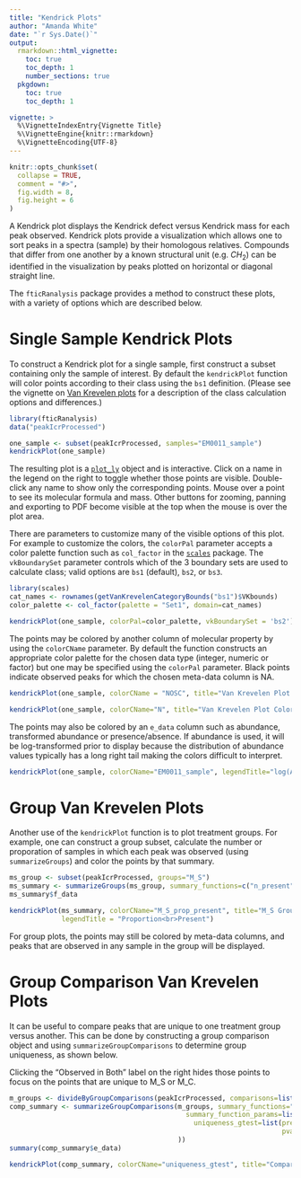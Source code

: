 ```yaml
---
title: "Kendrick Plots"
author: "Amanda White"
date: "`r Sys.Date()`"
output: 
  rmarkdown::html_vignette:
    toc: true
    toc_depth: 1
    number_sections: true
  pkgdown:
    toc: true
    toc_depth: 1

vignette: >
  %\VignetteIndexEntry{Vignette Title}
  %\VignetteEngine{knitr::rmarkdown}
  %\VignetteEncoding{UTF-8}
---
```


```r
knitr::opts_chunk$set(
  collapse = TRUE,
  comment = "#>",
  fig.width = 8, 
  fig.height = 6
)
```

A Kendrick plot displays the Kendrick defect versus Kendrick mass for each peak observed. Kendrick plots provide a visualization which allows one to sort peaks in a spectra (sample) by their homologous relatives. Compounds that differ from one another by a known structural unit (e.g. $CH_2$) can be identified in the visualization by peaks plotted on horizontal or diagonal straight line.

The `fticRanalysis` package 
provides a method to construct these plots, with a variety of options which are described below. 

# Single Sample Kendrick Plots

To construct a Kendrick plot for a single sample, first construct a subset containing only the sample of interest. By default the `kendrickPlot` function will color points according to their class using the `bs1` definition. (Please see the vignette on [Van Krevelen plots]("van_krevelen_plots.html") for a description of the class calculation options and differences.)

```r
library(fticRanalysis)
data("peakIcrProcessed")

one_sample <- subset(peakIcrProcessed, samples="EM0011_sample")
kendrickPlot(one_sample)
```

The resulting plot is a [`plot_ly`](https://cran.r-project.org/package=plotly) object and is interactive. Click on a name in the legend on the right to toggle whether those points are visible. Double-click any name to show only the corresponding points. Mouse over a point to see its molecular formula and mass. Other buttons for zooming, panning and exporting to PDF become visible at the top when the mouse is over the plot area.

There are parameters to customize many of the visible options of this plot. For example to customize the colors, the `colorPal` parameter accepts a color palette function such as `col_factor` in the [`scales`](https://cran.r-project.org/package=scales) package. The `vkBoundarySet` parameter controls which of the 3 boundary sets are used to calculate class; valid options are `bs1` (default), `bs2`, or `bs3`.

```r
library(scales)
cat_names <- rownames(getVanKrevelenCategoryBounds("bs1")$VKbounds)
color_palette <- col_factor(palette = "Set1", domain=cat_names)

kendrickPlot(one_sample, colorPal=color_palette, vkBoundarySet = 'bs2')
```

The points may be colored by another column of molecular property by using the `colorCName` parameter. By default the function constructs an appropriate color palette for the chosen data type (integer, numeric or factor) but one may be specified using the `colorPal` parameter. Black points indicate observed peaks for which the chosen meta-data column is NA.

```r
kendrickPlot(one_sample, colorCName = "NOSC", title="Van Krevelen Plot Colored by NOSC Value")
```

```r
kendrickPlot(one_sample, colorCName="N", title="Van Krevelen Plot Colored by Number of N")
```

The points may also be colored by an `e_data` column such as abundance, transformed abundance or presence/absence. If abundance is used, it will be log-transformed prior to display because the distribution of abundance values typically has a long right tail making the colors difficult to interpret. 

```r
kendrickPlot(one_sample, colorCName="EM0011_sample", legendTitle="log(Abundance)")
```


# Group Van Krevelen Plots

Another use of the `kendrickPlot` function is to plot treatment groups. For example, one can construct a group subset, calculate the number or proporation of samples in which each peak was observed (using `summarizeGroups`) and color the points by that summary.

```r
ms_group <- subset(peakIcrProcessed, groups="M_S")
ms_summary <- summarizeGroups(ms_group, summary_functions=c("n_present", "prop_present"))
ms_summary$f_data
```

```r
kendrickPlot(ms_summary, colorCName="M_S_prop_present", title="M_S Group Colored by Proportion of Times Observed", 
             legendTitle = "Proportion<br>Present")
```

For group plots, the points may still be colored by meta-data columns, and peaks that are observed in any sample in the group will be displayed.

# Group Comparison Van Krevelen Plots

It can be useful to compare peaks that are unique to one treatment group versus another. This can be done by constructing a group comparison object and using `summarizeGroupComparisons` to determine group uniqueness, as shown below.

Clicking the "Observed in Both" label on the right hides those points to focus on the points that are unique to M_S or M_C.

```r
m_groups <- divideByGroupComparisons(peakIcrProcessed, comparisons=list(c("M_S", "M_C")))[[1]]$value
comp_summary <- summarizeGroupComparisons(m_groups, summary_functions="uniqueness_gtest", 
                                            summary_function_params=list(
                                              uniqueness_gtest=list(pres_fn="prop", pres_thresh=0.3,
                                                                    pvalue_thresh=0.05)
                                          ))
summary(comp_summary$e_data)

kendrickPlot(comp_summary, colorCName="uniqueness_gtest", title="Comparison of M_S and M_C Groups") 
```

